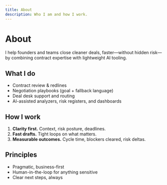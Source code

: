 ```yaml
---
title: About
description: Who I am and how I work.
---
```


# About
I help founders and teams close cleaner deals, faster—without hidden risk—by combining contract expertise with lightweight AI tooling.

## What I do
- Contract review & redlines
- Negotiation playbooks (goal + fallback language)
- Deal desk support and routing
- AI-assisted analyzers, risk registers, and dashboards

## How I work
1. **Clarity first.** Context, risk posture, deadlines.
2. **Fast drafts.** Tight loops on what matters.
3. **Measurable outcomes.** Cycle time, blockers cleared, risk deltas.

## Principles
- Pragmatic, business-first
- Human-in-the-loop for anything sensitive
- Clear next steps, always
